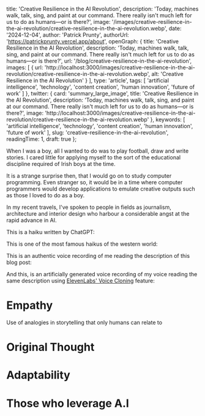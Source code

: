 
  title: 'Creative Resilience in the AI Revolution',
  description: 'Today, machines walk, talk, sing, and paint at our command. There really isn\'t much left for us to do as humans—or is there?',
  image: '/images/creative-resilience-in-the-ai-revolution/creative-resilience-in-the-ai-revolution.webp',
  date: '2024-12-04',
  author: 'Patrick Prunty',
  authorUrl: 'https://patrickprunty.vercel.app/about',
  openGraph: {
    title: 'Creative Resilience in the AI Revolution',
    description: 'Today, machines walk, talk, sing, and paint at our command. There really isn\'t much left for us to do as humans—or is there?',
    url: '/blog/creative-resilience-in-the-ai-revolution',
    images: [
      {
        url: 'http://localhost:3000/images/creative-resilience-in-the-ai-revolution/creative-resilience-in-the-ai-revolution.webp',
        alt: 'Creative Resilience in the AI Revolution'
      }
    ],
    type: 'article',
    tags: [
      'artificial intelligence',
      'technology',
      'content creation',
      'human innovation',
      'future of work'
    ]
  },
  twitter: {
    card: 'summary_large_image',
    title: 'Creative Resilience in the AI Revolution',
    description: 'Today, machines walk, talk, sing, and paint at our command. There really isn\'t much left for us to do as humans—or is there?',
    image: 'http://localhost:3000/images/creative-resilience-in-the-ai-revolution/creative-resilience-in-the-ai-revolution.webp'
  },
  keywords: [
    'artificial intelligence',
    'technology',
    'content creation',
    'human innovation',
    'future of work'
  ],
  slug: 'creative-resilience-in-the-ai-revolution',
  readingTime: 1,
  draft: true
};


When I was a boy, all I wanted to do was to play football, draw and write stories. I cared little 
for applying myself to the sort of the educational discipline required of Irish boys at the time.

It is a strange surprise then, that I would go on to study computer programming. Even stranger so, it would be in a time
where computer programmers would develop applications to emulate creative outputs such as those I loved to do as a boy.


In my recent travels, I've spoken to people in fields as journalism, architecture and interior design who harbour a
considerable angst at the rapid advance in AI.




This is a haiku written by ChatGPT:

This is one of the most famous haikus of the western world:


This is an authentic voice recording of me reading the description of this blog post:

And this, is an artificially generated voice recording of my voice reading the same description 
using [ElevenLabs' Voice Cloning]() feature:



# Empathy 

Use of analogies in storytelling that only humans can relate to

# Original Thought 

# Adaptability

# Those who leverage A.I